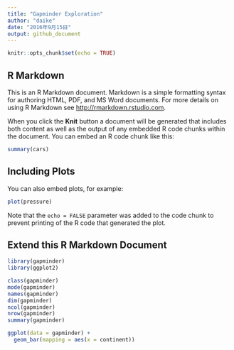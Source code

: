 ```yaml
---
title: "Gapminder Exploration"
author: "daike"
date: "2016年9月15日"
output: github_document
---
```


```r
knitr::opts_chunk$set(echo = TRUE)
```

## R Markdown

This is an R Markdown document. Markdown is a simple formatting syntax for authoring HTML, PDF, and MS Word documents. For more details on using R Markdown see <http://rmarkdown.rstudio.com>.

When you click the **Knit** button a document will be generated that includes both content as well as the output of any embedded R code chunks within the document. You can embed an R code chunk like this:

```r
summary(cars)
```

## Including Plots

You can also embed plots, for example:

```r
plot(pressure)
```

Note that the `echo = FALSE` parameter was added to the code chunk to prevent printing of the R code that generated the plot.

## Extend this R Markdown Document
```r
library(gapminder)
library(ggplot2)
```
```r
class(gapminder)                                       
mode(gapminder)
names(gapminder)
dim(gapminder) 
ncol(gapminder)
nrow(gapminder)
summary(gapminder)
```
```r
ggplot(data = gapminder) + 
  geom_bar(mapping = aes(x = continent))
```
